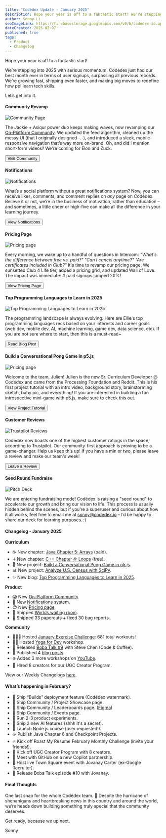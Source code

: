 ```yaml
---
title: "Codédex Update - January 2025"
description: Hope your year is off to a fantastic start! We're stepping into 2025 with serious momentum. Community Revamp, Notifications, Pricing page, and more.
author: Sonny Li
seoImageLink: https://firebasestorage.googleapis.com/v0/b/codedex-io.appspot.com/o/blogs%2Fcodedex-update-january-2025%2Fbanner.png?alt=media&token=467179ae-0c12-45e0-917f-f66481597633
dateCreated: 2025-02-07
published: true
tags:
  - Product
  - Changelog
---
```


Hope your year is off to a fantastic start!

We’re stepping into 2025 with serious momentum. Codédex just had our best month ever in terms of user signups, surpassing all previous records. We’re growing fast, shipping even faster, and making big moves to redefine how ppl learn tech skills.

Let’s get into it.

#### Community Revamp

![Community Page](https://i.imgur.com/JQLi0MJ.gif)

The Jackie + Asiqur power duo keeps making waves, now revamping our [On-Platform Community](https://codedex.io/community). We updated the feed algorithm, cleaned up the messy UI (that I originally designed -.-), and introduced a sleek, mobile-responsive navigation that’s way more on-brand. Oh, and did I mention short-form videos? We're coming for Elon and Zuck.

<div style={{ display: "flex", justifyContent: "center", marginBottom: "1.2rem", transform: "scale(.9)" }}>
  <a href="https://www.codedex.io/community" style={{ all: "unset" }} target="_blank" and rel="noopener noreferrer"><Button variant="yellow">Visit Community</Button></a>
</div>

#### Notifications

![Notifications](https://i.imgur.com/5RmurjE.gif)

What’s a social platform without a great notifications system? Now, you can receive likes, comments, and comment replies on *any* page on Codédex. Believe it or not, we’re in the business of motivation, rather than education – and sometimes, a little cheer or high-five can make all the difference in your learning journey.

<div style={{ display: "flex", justifyContent: "center", marginBottom: "1.2rem", transform: "scale(.9)" }}>
  <a href="https://www.codedex.io/home" style={{ all: "unset" }} target="_blank" and rel="noopener noreferrer"><Button variant="yellow">View Notifications</Button></a>
</div>

#### Pricing Page

![Pricing page](https://i.imgur.com/Ei9ZG83.png)

Every morning, we wake up to a handful of questions in Intercom: _"What's the difference between free vs. paid?"_ _"Can I cancel anytime?"_ _"Are certificates included in Club?"_ It's time to revamp our pricing page. We sunsetted Club 4 Life tier, added a pricing grid, and updated Wall of Love. The impact was immediate: # paid signups jumped 20%!

<div style={{ display: "flex", justifyContent: "center", marginBottom: "1.2rem", transform: "scale(.9)" }}>
  <a href="https://www.codedex.io/pricing" style={{ all: "unset" }} target="_blank" and rel="noopener noreferrer"><Button variant="yellow">View Pricing Page</Button></a>
</div>

#### Top Programming Languages to Learn in 2025 

![Top Programming Languages to Learn in 2025](https://firebasestorage.googleapis.com/v0/b/codedex-io.appspot.com/o/blogs%2Ftop-programming-languages-to-learn-in-2025%2Fbanner.png?alt=media&token=9ff4a020-aac0-4896-a515-0f966fb4e1c7)

The programming landscape is always evolving. Here are Ellie's top programming languages recs based on your interests and career goals (web dev, mobile dev, AI, machine learning, game dev, data science, etc). If you are not sure where to start, then this is a must-read~

<div style={{ display: "flex", justifyContent: "center", marginBottom: "1.2rem", transform: "scale(.9)" }}>
  <a href="https://www.codedex.io/blog/top-programming-languages-to-learn-in-2025" style={{ all: "unset" }} target="_blank" and rel="noopener noreferrer"><Button variant="yellow">Read Blog Post</Button></a>
</div>

#### Build a Conversational Pong Game in p5.js

![Pricing page](https://raw.githubusercontent.com/codedex-io/projects/main/projects/build-a-conversational-game-in-p5js/header.gif)

Welcome to the team, Julien! Julien is the new Sr. Curriculum Developer @ Codédex and came from the Processing Foundation and Reddit. This is his first project tutorial with an intro video, background story, brainstorming sketch, baby pic, and everything! If you are interested in building a fun introspective mini-game with p5.js, make sure to check this out.

<div style={{ display: "flex", justifyContent: "center", marginBottom: "1.2rem", transform: "scale(.9)" }}>
  <a href="https://www.codedex.io/projects/build-a-conversational-game-in-p5js" style={{ all: "unset" }} target="_blank" and rel="noopener noreferrer"><Button variant="yellow">View Project Tutorial</Button></a>
</div>

#### Customer Reviews

![Trustpilot Reviews](https://i.imgur.com/ErPkoQ4.png)

Codédex now boasts one of the highest customer ratings in the space, according to Trustpilot. Our community-first approach is proving to be a game-changer. Help us keep this up! If you have a min or two, please leave a review and make our team's week!

<div style={{ display: "flex", justifyContent: "center", marginBottom: "1.2rem", transform: "scale(.9)" }}>
  <a href="https://www.trustpilot.com/review/codedex.io" style={{ all: "unset" }} target="_blank" and rel="noopener noreferrer"><Button variant="yellow">Leave a Review</Button></a>
</div>

#### Seed Round Fundraise

![Pitch Deck](https://i.imgur.com/ZAlEFGw.gif)

We are entering fundraising mode! Codédex is raising a "seed round" to accelerate our growth and bring our vision to life. This process is usually hidden behind the scenes, but if you're a superuser and curious about how it all works, feel free to email me at sonny@codedex.io – I’d be happy to share our deck for learning purposes. :)

#### Changelog - January 2025

**Curriculum**

- ☕️ New chapter: [Java Chapter 5: Arrays](https://www.codedex.io/java) (paid).
- ➕ New chapter: [C++ Chapter 4: Loops](https://www.codedex.io/cpp) (free).
- 🏓 New project: [Build a Conversational Pong Game in p5.js](https://www.codedex.io/projects/build-a-conversational-game-in-p5js).
- 📊 New project: [Analyze U.S. Census with SciPy](https://www.codedex.io/projects/analyze-us-census-data-with-scipy).
- ✨ New blog: [Top Programming Languages to Learn in 2025](https://www.codedex.io/blog/top-programming-languages-to-learn-in-2025).

**Product**

- 😱 New [On-Platform Community](https://www.codedex.io/community).
- 🔔 New [Notifications](https://www.codedex.io/home) system.
- 😍 New [Pricing page](https://www.codedex.io/pricing).
- 🏡 Shipped [Worlds waiting room](https://codedex.io/worlds).
- 🧹 Shipped 33 papercuts + fixed 30 bug reports.

**Community**

- 🏃🏻‍♂️ Hosted [January Exercise Challenge](https://www.codedex.io/community/monthly-challenge/january-2025): 681 total workouts!
- 🧘‍♀️ Hosted [Yoga for Dev](https://x.com/codedex_io/status/1878904468810703265) workshop.
- 🧋 Released [Boba Talk #9](https://open.spotify.com/episode/2iDZRm2XKfKOD2oUABWBZw?si=95bf2cca517f4113) with Steve Chen (Code & Coffee).
- 📰 Published 4 [blog posts](https://www.codedex.io/blog).
- ❄️ Added 3 more workshops on [YouTube](https://www.codedex.io/@codedex).
- 👯 Hired 8 creators for our UGC Creator Program.

View our Weekly Changelogs [here](https://x.com/search?q=codedexchangelog&src=typed_query&f=live).

#### What’s happening in February?

- 🚀 Ship “Builds” deployment feature (Codédex watermark).
- 🚀 Ship Community / Project Showcase page.
- 🚀 Ship Community / Leaderboards page. ([Figma](https://imgur.com/EoCutO0))
- 🚀 Ship Community / Events page.
- 🧪 Run 2-3 product experiments.
- 🤖 Ship 2 new AI features (shhh it's a secret).
- 🦠 Launch Node.js course (user requested!).
- ☕️ Publish Java Chapter 6 and Checkpoint Projects.
- 🔥 Kick off Roast My Resume February Monthly Challenge (invite your friends!).
- 👯 Kick off UGC Creator Program with 8 creators.
- 🤝 Meet with GitHub on a new Copilot partnership.
- 🏡 Host live Town Square event with Jovanay Carter (ex-Google Recruiter).
- 🧋 Release Boba Talk episode #10 with Jovanay.

#### Final Thoughts

One last snap for the whole Codédex team. 🫰 Despite the hurricane of shenanigans and heartbreaking news in this country and around the world, we’re heads down building something truly special that the community deserves.

Get ready, because we up next.

Sonny
